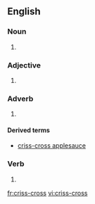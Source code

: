 ==English==

===Noun===
{{en-noun|es}}
#{{alternative spelling of|[[crisscross]]}}

===Adjective===
{{en-adj}}
#{{alternative spelling of|[[crisscross]]}}

===Adverb===
{{en-adv}}

#{{alternative spelling of|[[crisscross]]}}

====Derived terms====
* [[criss-cross applesauce]]

===Verb===
{{en-verb|crisscross|es}}

#{{alternative spelling of|[[crisscross]]}}

[[fr:criss-cross]]
[[vi:criss-cross]]
